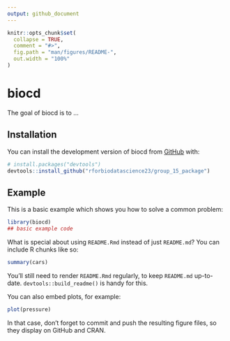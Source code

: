 ```yaml
---
output: github_document
---
```


<!-- README.md is generated from README.Rmd. Please edit that file -->

```r
knitr::opts_chunk$set(
  collapse = TRUE,
  comment = "#>",
  fig.path = "man/figures/README-",
  out.width = "100%"
)
```

# biocd

<!-- badges: start -->
<!-- badges: end -->

The goal of biocd is to ...

## Installation

You can install the development version of biocd from [GitHub](https://github.com/) with:

``` r
# install.packages("devtools")
devtools::install_github("rforbiodatascience23/group_15_package")
```

## Example

This is a basic example which shows you how to solve a common problem:

```r
library(biocd)
## basic example code
```

What is special about using `README.Rmd` instead of just `README.md`? You can include R chunks like so:

```r
summary(cars)
```

You'll still need to render `README.Rmd` regularly, to keep `README.md` up-to-date. `devtools::build_readme()` is handy for this.

You can also embed plots, for example:

```r
plot(pressure)
```

In that case, don't forget to commit and push the resulting figure files, so they display on GitHub and CRAN.
